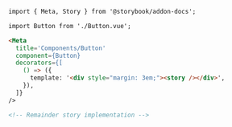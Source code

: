 ```md
import { Meta, Story } from '@storybook/addon-docs';

import Button from './Button.vue';

<Meta
  title='Components/Button'
  component={Button}
  decorators={[
    () => ({
      template: '<div style="margin: 3em;"><story /></div>',
    }),
  ]}
/>

<!-- Remainder story implementation -->
```